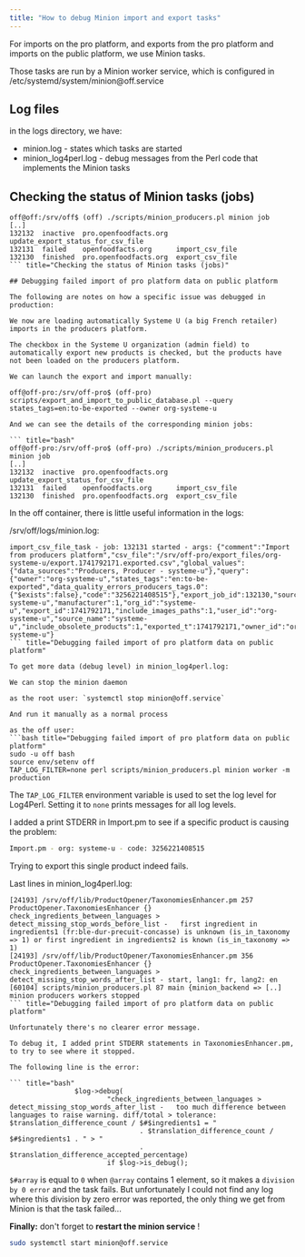 ```yaml
---
title: "How to debug Minion import and export tasks"
---
```


For imports on the pro platform, and exports from the pro platform and imports on the public platform, we use Minion tasks.

Those tasks are run by a Minion worker service, which is configured in /etc/systemd/system/minion\@off.service

## Log files

in the logs directory, we have:

- minion.log - states which tasks are started
- minion_log4perl.log - debug messages from the Perl code that implements the Minion tasks

## Checking the status of Minion tasks (jobs)

``` title="bash"
off@off:/srv/off$ (off) ./scripts/minion_producers.pl minion job 
[..]
132132  inactive  pro.openfoodfacts.org  update_export_status_for_csv_file
132131  failed    openfoodfacts.org      import_csv_file
132130  finished  pro.openfoodfacts.org  export_csv_file
``` title="Checking the status of Minion tasks (jobs)"

## Debugging failed import of pro platform data on public platform

The following are notes on how a specific issue was debugged in production:

We now are loading automatically Systeme U (a big French retailer) imports in the producers platform.

The checkbox in the Systeme U organization (admin field) to automatically export new products is checked, but the products have not been loaded on the producers platform.

We can launch the export and import manually:

off@off-pro:/srv/off-pro$ (off-pro) scripts/export_and_import_to_public_database.pl --query states_tags=en:to-be-exported --owner org-systeme-u

And we can see the details of the corresponding minion jobs:

``` title="bash"
off@off-pro:/srv/off-pro$ (off-pro) ./scripts/minion_producers.pl minion job
[..]
132132  inactive  pro.openfoodfacts.org  update_export_status_for_csv_file
132131  failed    openfoodfacts.org      import_csv_file
132130  finished  pro.openfoodfacts.org  export_csv_file
```

In the off container, there is little useful information in the logs:

/srv/off/logs/minion.log:

``` title="bash"
import_csv_file_task - job: 132131 started - args: {"comment":"Import from producers platform","csv_file":"/srv/off-pro/export_files/org-systeme-u/export.1741792171.exported.csv","global_values":{"data_sources":"Producers, Producer - systeme-u"},"query":{"owner":"org-systeme-u","states_tags":"en:to-be-exported","data_quality_errors_producers_tags.0":{"$exists":false},"code":"3256221408515"},"export_job_id":132130,"source_id":"org-systeme-u","manufacturer":1,"org_id":"systeme-u","export_id":1741792171,"include_images_paths":1,"user_id":"org-systeme-u","source_name":"systeme-u","include_obsolete_products":1,"exported_t":1741792171,"owner_id":"org-systeme-u"}
``` title="Debugging failed import of pro platform data on public platform"

To get more data (debug level) in minion_log4perl.log:

We can stop the minion daemon

as the root user: `systemctl stop minion@off.service`

And run it manually as a normal process

as the off user:
```bash title="Debugging failed import of pro platform data on public platform"
sudo -u off bash
source env/setenv off
TAP_LOG_FILTER=none perl scripts/minion_producers.pl minion worker -m production
```

The `TAP_LOG_FILTER` environment variable is used to set the log level for Log4Perl. Setting it to `none` prints messages for all log levels.

I added a print STDERR in Import.pm to see if a specific product is causing the problem:

```bash title="Debug output"
Import.pm - org: systeme-u - code: 3256221408515
```

Trying to export this single product indeed fails.

Last lines in minion_log4perl.log:

``` title="bash"
[24193] /srv/off/lib/ProductOpener/TaxonomiesEnhancer.pm 257 ProductOpener.TaxonomiesEnhancer {} check_ingredients_between_languages > detect_missing_stop_words_before_list -   first ingredient in ingredients1 (fr:ble-dur-precuit-concasse) is unknown (is_in_taxonomy => 1) or first ingredient in ingredients2 is known (is_in_taxonomy => 1)
[24193] /srv/off/lib/ProductOpener/TaxonomiesEnhancer.pm 356 ProductOpener.TaxonomiesEnhancer {} check_ingredients_between_languages > detect_missing_stop_words_after_list - start, lang1: fr, lang2: en
[60104] scripts/minion_producers.pl 87 main {minion_backend => [..] minion producers workers stopped
``` title="Debugging failed import of pro platform data on public platform"

Unfortunately there's no clearer error message.

To debug it, I added print STDERR statements in TaxonomiesEnhancer.pm, to try to see where it stopped.

The following line is the error:

``` title="bash"
                $log->debug(
                        "check_ingredients_between_languages > detect_missing_stop_words_after_list -   too much difference between languages to raise warning. diff/total > tolerance: $translation_difference_count / $#$ingredients1 = "
                                . $translation_difference_count / $#$ingredients1 . " > "
                                . $translation_difference_accepted_percentage)
                        if $log->is_debug();
```

`$#array` is equal to `0` when `@array` contains 1 element, so it makes a `division by 0 error` and the task fails. But unfortunately I could not find any log where this division by zero error was reported, the only thing we get from Minion is that the task failed...

**Finally:** don't forget to **restart the minion service** !

```bash
sudo systemctl start minion@off.service
```
